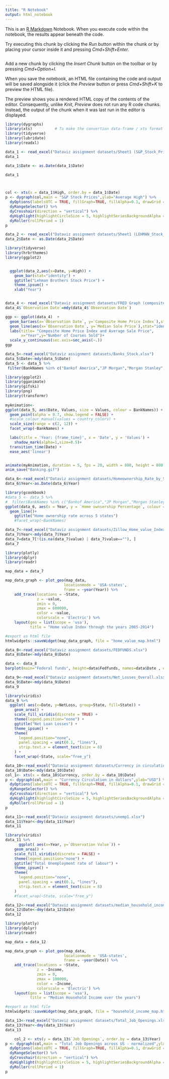 ```yaml
---
title: "R Notebook"
output: html_notebook
---
```


This is an [R Markdown](http://rmarkdown.rstudio.com) Notebook. When you execute code within the notebook, the results appear beneath the code. 

Try executing this chunk by clicking the *Run* button within the chunk or by placing your cursor inside it and pressing *Cmd+Shift+Enter*. 

```r

```

Add a new chunk by clicking the *Insert Chunk* button on the toolbar or by pressing *Cmd+Option+I*.

When you save the notebook, an HTML file containing the code and output will be saved alongside it (click the *Preview* button or press *Cmd+Shift+K* to preview the HTML file). 

The preview shows you a rendered HTML copy of the contents of the editor. Consequently, unlike *Knit*, *Preview* does not run any R code chunks. Instead, the output of the chunk when it was last run in the editor is displayed.

```r
library(dygraphs)
library(xts)          # To make the convertion data-frame / xts format
library(tidyverse)
library(lubridate)
library(readxl)
```

```r
data_1 <- read_excel("Dataviz assignment datasets/Sheet1 (S&P_Stock_Price)_Sheet1.xlsx")
data_1
```

```r
data_1$Date <- as.Date(data_1$Date)
```

```r
data_1
```


```r
```


```r

```

```r
col <- xts(x = data_1$High, order.by = data_1$Date)
p <- dygraph(col,main = "S&P Stock Prices",ylab="Average High") %>%
  dyOptions(labelsUTC = TRUE, fillGraph=TRUE, fillAlpha=0.1, drawGrid = FALSE, colors="#D8AE5A") %>%
  dyRangeSelector() %>%
  dyCrosshair(direction = "vertical") %>%
  dyHighlight(highlightCircleSize = 5, highlightSeriesBackgroundAlpha = 0.2, hideOnMouseOut = FALSE)  %>%
  dyRoller(rollPeriod = 1)
p
```


```r
data_2 <- read_excel("Dataviz assignment datasets/Sheet1 (LEHMAN_Stock_price)_Sheet1.xlsx")
data_2$Date <- as.Date(data_2$Date)
```

```r
library(tidyverse)
library(hrbrthemes)
library(ggplot2)


  ggplot(data_2,aes(x=Date, y=High)) +
    geom_bar(stat="identity") +
    ggtitle("Lehman Brothers Stock Price") +
  	theme_ipsum() +
    xlab("Year")
```

```r

```
```r
data_4 <- read_excel("Dataviz assignment datasets/FRED Graph (composite_home_price_index_case_shiller)_FRED Graph.xlsx")
data_4$`Observation Date`=mdy(data_4$`Observation Date`)
```

```r

ggp <- ggplot(data_4)  + 
  geom_bar(aes(x=`Observation Date`, y=`Composite Home Price Index`),stat="identity", fill="cyan",colour="#006000")+
  geom_line(aes(x=`Observation Date`, y=`Median Sale Price`),stat="identity",color="red",size=2)+
  labs(title= "Composite Home Price Index and Average Sale Price",
       x="Year",y="Number of Courses Sold")+
  scale_y_continuous(sec.axis=sec_axis(~.))
ggp
```
```r
data_5<-read_excel("Dataviz assignment datasets/Banks_Stock.xlsx")
data_5$Date<-mdy(data_5$Date)
data_5 <- data_5 %>% 
 filter(BankNames %in% c("Bankof America","JP Morgan","Morgan Stanley","Wells Fargo"))
```

```r
library(ggplot2)
library(gganimate)
library(gifski)
library(png)
library(transformr)
 
myAnimation<-
ggplot(data_5, aes(Date, Values, size = Values, colour = BankNames)) +
  geom_point(alpha = 0.7, show.legend = FALSE) +
  #scale_colour_manual(values = country_colors) +
  scale_size(range = c(2, 12)) +
  facet_wrap(~BankNames) +

  labs(title = 'Year: {frame_time}', x = 'Date', y = 'Values') +
	shadow_mark(alpha=1,size=0.5)+
  transition_time(Date) +
  ease_aes('linear')


animate(myAnimation, duration = 5, fps = 20, width = 800, height = 800, renderer = gifski_renderer())
anim_save("Banking.gif")

```

```r
data_6<-read_excel("Dataviz assignment datasets/Homeownership_Rate_by_State_Percent.xlsx")
data_6$Year<-as.Date(data_6$Year)


```
```r
library(gcookbook)
#data_5 <- data_5 %>% 
#  filter(BankNames %in% c("Bankof America","JP Morgan","Morgan Stanley","Wells Fargo"))
ggplot(data_6, aes(x = Year, y = `Home ownsership Percentage`, colour = `Region Name`)) +
  geom_line()+
	ggtitle("Home ownership rate across 5 states")
	#facet_wrap(~BankNames)

```

```r
data_7<-read_excel("Dataviz assignment datasets/Zillow_Home_value_Index_Zillow_Home_value_Index.xlsx")
data_7$Year<-mdy(data_7$Year)
data_7=data_7[!(is.na(data_7$value) | data_7$value==""), ]
data_7
```


```r
library(plotly)
library(dplyr)
library(readr)

map_data = data_7

map_data_graph <- plot_geo(map_data,
						  locationmode = 'USA-states',
						  frame = ~year(Year)) %>%
	add_trace(locations = ~State,
			  z = ~value,
			  zmin = 0,
			  zmax = 600000,
			  color = ~value,
			  colorscale = 'Electric') %>%
	layout(geo = list(scope = 'usa'),
		   title = "Home value Index through the years 2005-2014")

#export as html file
htmlwidgets::saveWidget(map_data_graph, file = "home_value_map.html")


```

```r
data_8<-read_excel("Dataviz assignment datasets/FEDFUNDS.xlsx")
data_8$Date<-mdy(data_8$Date)
```

```r
data <- data_8
barplot(main="Federal funds", height=data$Fedfunds, names=data$Date , density=c(5,10,20,30,7) , angle=c(0,45,90,11,36) , col="black"   )
```
```r
data_9<-read_excel("Dataviz assignment datasets/Net_Losses_Overall.xlsx")
data_9$Date<-mdy(data_9$Date)
data_9
```


```r
library(viridis)
data_9 %>%
  ggplot( aes(x=Date, y=NetLoss, group=State, fill=State)) +
    geom_area() +
    scale_fill_viridis(discrete = TRUE) +
    theme(legend.position="none") +
    ggtitle("Net Loan Losses") +
    theme_ipsum() +
    theme(
      legend.position="none",
      panel.spacing = unit(0.1, "lines"),
      strip.text.x = element_text(size = 8)
    ) +
    facet_wrap(~State, scale="free_y")
```
```r
data_10<-read_excel("Dataviz assignment datasets/Currency in circulation.xlsx")
data_10$Date<-mdy(data_10$Date)
col_1<- xts(x = data_10$Currency, order.by = data_10$Date)
p <- dygraph(col,main = "Currency Circulation in dollars",ylab="USD") %>%
  dyOptions(labelsUTC = TRUE, fillGraph=TRUE, fillAlpha=0.1, drawGrid = FALSE, colors="#000000") %>%
  dyRangeSelector() %>%
  dyCrosshair(direction = "vertical") %>%
  dyHighlight(highlightCircleSize = 5, highlightSeriesBackgroundAlpha = 1, hideOnMouseOut = FALSE)  %>%
  dyRoller(rollPeriod = 1)
p
```

```r
data_11<-read_excel("Dataviz assignment datasets/unemp1.xlsx")
data_11$Year<-dmy(data_11$Year)
data_11
```
```r
library(viridis)
data_11 %>%
	  ggplot( aes(x=Year, y=`Observation Value`)) +
    geom_area() +
    scale_fill_viridis(discrete = FALSE) +
    theme(legend.position="none") +
    ggtitle("Total Unemployment rate of labour") +
    theme_ipsum() +
    theme(
      legend.position="none",
      panel.spacing = unit(0.1, "lines"),
      strip.text.x = element_text(size = 8)
    ) 
    #facet_wrap(~State, scale="free_y")
```
```r
data_12<-read_excel("Dataviz assignment datasets/median_household_income.xlsx")
data_12$Date<-dmy(data_12$Date)
data_12
```


```r
library(plotly)
library(dplyr)
library(readr)

map_data = data_12

map_data_graph <- plot_geo(map_data,
						  locationmode = 'USA-states',
						  frame = ~year(Date)) %>%
	add_trace(locations = ~State,
			  z = ~Income,
			  zmin = 0,
			  zmax = 100000,
			  color = ~Income,
			  colorscale = 'Electric') %>%
	layout(geo = list(scope = 'usa'),
		   title = "Median Household Income over the years")

#export as html file
htmlwidgets::saveWidget(map_data_graph, file = "household_income_map.html")
```


```r
data_13<-read_excel("Dataviz assignment datasets/Total_Job_Openings.xlsx")
data_13$Year<-dmy(data_13$Year)
data_13
```
```r
	col_2 <- xts(y = data_13$`Job Openings`, order.by = data_13$Year)
p <- dygraph(col,main = "Total Job Openings across US - normalized",ylab="Job Openings") %>%
  dyOptions(labelsUTC = TRUE, fillGraph=TRUE, fillAlpha=0.1, drawGrid = FALSE, colors="#4C43A1") %>%
  dyRangeSelector() %>%
  dyCrosshair(direction = "vertical") %>%
  dyHighlight(highlightCircleSize = 5, highlightSeriesBackgroundAlpha = 0.8, hideOnMouseOut = FALSE)  %>%
  dyRoller(rollPeriod = 1)
p
```

```r

```

